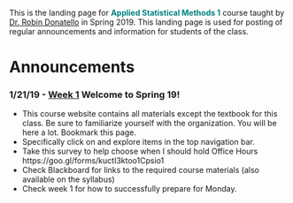 
This is the landing page for <span style="color:teal">**Applied Statistical Methods 1**</span> course taught by [Dr. Robin Donatello](www.norcalbiostat.com)  in Spring 2019. This landing page is used for posting of regular announcements and information for students of the class. 

# Announcements

<!--- 

### 12/10/18 - Week 15

* Poster building week! See the project page for instructions. 
    - Drafts are due Friday 11/14, Peer review on Sunday 12/16
    - Final version due (as printed) on Thursday
* Take Home Final exam 
    - Handed out Wed 12/12 (Estimated) - no later than Friday 12/14. 
    - Due Friday 12/21
* **Office Hours**
    - Victoria (Poster design): 
      * Tue 10-10:45 MLIB Math tutor lab (4th floor)
      * Thu 12:45-1:45 Holt 155  
    - Me (Holt 202)
      * Mon 12/10 3-4pm
      * Tue 12/11 2-4pm - Community Coding (MLIB 442)
      * Wed 12/12 1-3pm
      * Thu 12/13 10-11am
      * Tue 12/18 2-3pm
      * Wed 12/19 10-11am
      * Thu 12/20 1-2pm
      

### 12/3/18 - [Week 14](https://norcalbiostat.github.io/MATH315/wk/wk14.html)
* You should be working on finishing the regression assignment, and Poster Prep Stage III this week. 
* You will be building models, and having to decide which model fits the data best using different criteria. 
    - Textbook references: Open Intro 8.2, Applied Statistics Notebook Section 7.7


### 11/26/18 - [Week 13](https://norcalbiostat.github.io/MATH315/wk/wk13.html)
<span style="color:red">**Summary of schedule updates**</span>   

* [Regression assignment](hw/hw10_regression.html) has been re-written and cut down significantly. 
* Poster prep stage III will not have a peer review
* Final we be take home, poster presentations will occur during the 2 hour final period. 
* Exam 2 has been curved, no error assessment will take place.
    - An optional set of questions on Exam 2 content will be made available in Blackboard during finals week that can be used to make up some points. 

This week, let's ease back into things. Try to come back to "normal", when life is anything but normal.  

* Monday- Section review, recap, reorient
* Wednesday - Logistic Regression (**RAT** - be sure to watch PDS video ahead of time)
* Friday - Building interaction models, some open work time. 



### 11/19/18 - Fall Break. 
* Don't think about school, assignments or anything. 
* Please take some time to be among your family and practice self care in this incredibly stressful time. 

### 11/12/18 - Week 12 - Campus closed due to the Camp Fire
* Please check in with me on Slack or email to let me know you're OK (or if you're not OK. I want to know that too!)
* If you lived in the fire affected area please let me know. I want to support you in any way I can to finish the semester. Please check out campus resources: https://www.csuchico.edu/campfire/assistance.shtml 
* If you were not affected, please consider volunteering to help out those that have been, and/or helping raise funds through the Wildcats Rise Fire recovery fund https://app.mobilecause.com/vf/WildcatsRise 


### 11/5/18 - [Week 11](https://norcalbiostat.github.io/MATH315/wk/wk11.html)

* Some final thoughts about regression models
    - explanatory vs predictive
    - how to measure model fit - coefficient of determination $R^2$
    - how outliers can affect the model
* What's the difference between an Observational study and an Experiment? 
    - why can't we make causal statements on observational studies? 
* Buliding multiple variable models 
    - how adding additional measures into a regression model acts as a "control"
    - expressing multiple regression models mathematically
* Friday: Campus closed

### 10/29/18 - [Week 10](https://norcalbiostat.github.io/MATH315/wk/wk10.html)

* Open work day on Monday. Finish those assignments! 
* Lecture on Moderation on Wednesday - watch the PDS Video 14 ahead of time. 
* Exam 2 on Friday: Foundations for inference (probability, sampling distribution, confidence intervals, hypothesis testing, choosing appropriate analyses, setting up testable hypothesis, conducting and interpreting hypotheses tests)
    - Practice problems have been posted in Slack. 
    - Virtual OH/Review session is Tuesday 8pm via Zoom. Meeting ID: 306 187 300
        * Connect by computer: https://csuchico.zoom.us/j/306187300
        * Connect by telephone: +1 646 558 8656  or +1 669 900 6833
    - A review session is only as good as the people who attend make it. I will be answering questions and expanding on topics. I won't go through the answer to _every_ question on the practice exam, you have to have tried the problems first. 


### 10/22/18 - [Week 9](https://norcalbiostat.github.io/MATH315/wk/wk09.html)
* Continuing with Bivariate analysis
    - Chi squared test of independence on Monday
    - Correlation on Wednesday (**PDS Video**)
    - Linear regression on Friday (**RAT**)
* Be sure to watch the PDS videos so we can spend most of class time working on the assignment. 
* Additional lecture materials are available for regression
    - Applied Stats Notesbook Chapter 5
* Exam 2 on Statistical Inference next Friday. 


### 10/15/18 - [Week 8](https://norcalbiostat.github.io/MATH315/wk/wk08.html)
* This week is all about Bivariate inference.
    - Hypothesis testing with R on Monday
    - Two sample t-test on Wednesday
    - ANOVA on Friday -- Corresponding PDS video
* RAT on Wednesday (not Monday) 
* BIG assignment! Has multiple parts. Procrastinate and be doomed. 
* Majority of learning statistical content will come from PDS videos. 
    - In class is a recap, highlights, and open work time



### 10/8/18 - [Week 7](https://norcalbiostat.github.io/MATH315/wk/wk07.html)

* Exam 1 handed back on Monday - after some brief comments we'll start talking about point estimates. 
* This week is a lot of "book work". You will learn by reading and participating in class, your assignments are all assigned through Blackboard Learn. 
* Problem set 3.1 and 3.2 should have been officially assigned last week, they are set for being due EOD on Monday. 
    - Reminder: These due dates are so YOU are keeping up with the class. They will stay open until Exam 2, but the sooner you do them the better off you will be in class. 
* The rest of the schedule for the semester has been set. Plan your time accordingly. These assignments will take longer than one evening to complete.
    - I will be working over the next few days to open the rest of the assignments in Blackboard Learn so that they show up on the calendar. 
* There will be no more required peer review of normal assignments directly, you will be reviewing the team's project analysis work. 
    - You will submit HW through Blackboard Learn 
    - I will comment on the documents directly and post to Google Drive for shared learning
    - Your grade is still confidential and will be graded using a rubric in Blackboard learn. 


### 10/1/18 - [Week 6](https://norcalbiostat.github.io/MATH315/wk/wk06.html)

* Monday: Next steps for the project - starting your poster slides. 
* Wednesday: Exam 1. A sample exam is linked on the materials, and posted in Slack over the weekend. 
* Friday: Probability. This is a very brief overview, refer to the OpenIntro textbook and PDS videos for more learning. 

There has been some modifications to the assignments. The research propsal assignment has been cancelled, and the weight of the individual homework assignments has been increased. Be mindful of due dates, and peer review problems. 

If you haven't done so in a while, you might want to check Slack. Especially the #assignments channel. I share important information on there. 

### 9/18/17 - [Week 5](https://norcalbiostat.github.io/MATH315/wk/wk05.html)
* This week we will discuss how to create visualizations to assess the relationship between two variables. 
* Open work days are not optional, your attendance is expected. 
* The bivariate graphing assignment is an individual submission that is peer reviewed- but you do **NOT** get a chance to revise your assignment. This is so I can get it graded and back to you in time for the exam. 
* You should also be working on your project poster preparation slides. The homework assignments are training grounds for you to practice how to create and interpret graphics to explore your research question. The graphs you make for the homework may or may not be directly related to your research question. 


**Reminder**: I have gone through the gradebook and entered in 0's for missing assignments to date. This is done to provide you a better idea of where you stand grade-wise, going into this exam. Quizzes will remain open available up until the test on October 3rd. So if you got a 0 on a Problem set or Data Camp quiz you have time to make up those points. This is also a good way to study for the exam. 


### 9/17/18 - [Week 4](https://norcalbiostat.github.io/MATH315/wk/wk04.html)

The optional revision period to your peer review assignments has been added to the submission instructions on the [[Help page]](help_assignments.html). 

**Writing Research questions**

Your RQ's need to be explicit, and very simple. Is there an association between X and Y? How does X affect Y?
Be as detailed and specific as possible. Ask a question where you can say "Yes" or "No" to. 
You also need to identify exactly what variable in the data set you are going to use to measure X and Y.  

> Is there an association between current age and binge drinking (more than 4 drinks for women and 5 for men in a 2 hour span) in the past month?

**Codebook**

Copy/paste the questions you want to analyze directly from the full codebook into your google doc.   
You need the specific information such as how gender is coded (1/2/9, what is a gender of 9?)  
This will help you from having to hunt through the full codebook when trying to find a specific variable. 


**Data Management, Graphing and R errors Oh My!**

We'll talk about how to identify features of data that will need to be changed prior to analysis. We can't cover them all, nor would you remember them all. This is a place where experience and repetition will be the true learning method. In the meantime, I provide a number of resources to help you identify what to look for. 

You have 2 assignments to turn in this week 1) is your data management RMD code file, the other is a Graphing assignment. Be sure to carefully read the submission instructinos for each. 


### 9/3/18 - [Week 3](https://norcalbiostat.github.io/MATH315/wk/wk03.html)
* You should have been watching and following along with the PDS videos for about a week now. If you are not, do this ASAP or you will fall behind. Think of these as lecture, and in class as practice time. 
* You're going to be refining your research questions this week by conducting a literature review to see what the current state of knowledge is about your project. 
* Then we'll spend some time in the course notes learning how to describe the distribution of data using words, summary statistics and appropriate graphics.
* This is your last chance to get all your R/R Studio bugs resolved. Next week we're hitting the coding ground hard. 



### 9/04/18 - [Week 2](https://norcalbiostat.github.io/MATH315/wk/wk02.html) Data entry and import

Office hours (Holt 202) M: 3p-4m, W: 1-2pm, R: 10-11am
(_this weeks Wed hours are cancelled_)

This week we're going to be talking about data, doing some data entry and importing data into R.
You'll start to choose specific variables to address your research questions, create your own team mini-codebook and participate in our first project based assignment that comes with a peer review. 

Two great seminars lined up this week, one in Statistics one in Biology. Both are worth some EC if you attend. They're at the same time, so you can only attend one (obv.) Flyers with details are in Slack. 

Be sure to check the weekly schedule (linked above) for details on how to prepare for the week. 

**Upcoming Assignments**:

* Two (2) DataCamp chapters. This course module is written by the authors of the Open Intro Statistics textbook, the course title in Data Camp is "Data Analysis and Statistical Inference". In the Assignments tab in DataCamp, you will only see the chapter title. 
    - Introduction to R
    - Introduction to data
* Corresponding Blackboard Learn quizzes. _(2 attempts)_
* Problem set 2.2 - Blackboard quiz of 10 randomly selected questions from a pool of questions. _(Unlimited attempts)_
* hw02 - Research codebook assignment (created in Google Drive directly). Will be peer reviewed. 

--->


### 1/21/19 - [Week 1](https://norcalbiostat.github.io/MATH315/wk/wk01.html) Welcome to Spring 19!
* This course website contains all materials except the textbook for this class. Be sure to familiarize yourself with the organization. You will be here a lot. Bookmark this page.
* Specifically click on and explore items in the top navigation bar.  
* Take this survey to help choose when I should hold Office Hours https://goo.gl/forms/kuctI3ktoo1Cpsio1 
* Check Blackboard for links to the required course materials (also available on the syllabus) 
* Check week 1 for how to successfully prepare for Monday. 



